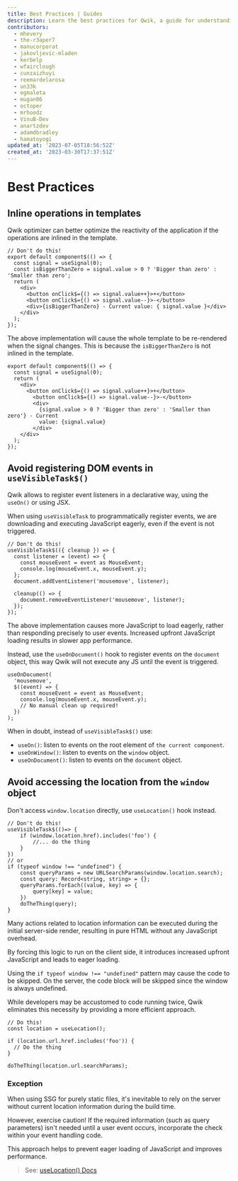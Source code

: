 ```yaml
---
title: Best Practices | Guides
description: Learn the best practices for Qwik, a guide for understanding how to use Qwik to its full potential.
contributors:
  - mhevery
  - the-r3aper7
  - manucorporat
  - jakovljevic-mladen
  - kerbelp
  - wfairclough
  - cunzaizhuyi
  - reemardelarosa
  - un33k
  - egmaleta
  - mugan86
  - octoper
  - mrhoodz
  - VinuB-Dev
  - anartzdev
  - adamdbradley
  - hamatoyogi
updated_at: '2023-07-05T18:56:52Z'
created_at: '2023-03-30T17:37:51Z'
---
```


# Best Practices

## Inline operations in templates

Qwik optimizer can better optimize the reactivity of the application if the operations are inlined in the template.

```tsx title="Suboptimal implementation"
// Don't do this!
export default component$(() => {
  const signal = useSignal(0);
  const isBiggerThanZero = signal.value > 0 ? 'Bigger than zero' : 'Smaller than zero';
  return (
    <div>
      <button onClick$={() => signal.value++}>+</button>
      <button onClick$={() => signal.value--}>-</button>
      <div>{isBiggerThanZero} - Current value: { signal.value }</div>
    </div>
  );
});
```

The above implementation will cause the whole template to be re-rendered when the signal changes. This is because the `isBiggerThanZero` is not inlined in the template.

```tsx title="Optimal Implementation"
export default component$(() => {
  const signal = useSignal(0);
  return (
    <div>
      <button onClick$={() => signal.value++}>+</button>
        <button onClick$={() => signal.value--}>-</button>
        <div>
          {signal.value > 0 ? 'Bigger than zero' : 'Smaller than zero'} - Current
          value: {signal.value}
        </div>
    </div>
  );
});
```

## Avoid registering DOM events in `useVisibleTask$()`

Qwik allows to register event listeners in a declarative way, using the `useOn()` or using JSX.

When using `useVisibleTask` to programmatically register events, we are downloading and executing JavaScript eagerly, even if the event is not triggered.

```tsx title="Suboptimal implementation"
// Don't do this!
useVisibleTask$(({ cleanup }) => {
  const listener = (event) => {
    const mouseEvent = event as MouseEvent;
    console.log(mouseEvent.x, mouseEvent.y);
  };
  document.addEventListener('mousemove', listener);

  cleanup(() => {
    document.removeEventListener('mousemove', listener);
  });
});
```

The above implementation causes more JavaScript to load eagerly, rather than responding precisely to user events. Increased upfront JavaScript loading results in slower app performance.

Instead, use the `useOnDocument()` hook to register events on the `document` object, this way Qwik will not execute any JS until the event is triggered.

```tsx title="Optimal Implementation"
useOnDocument(
  'mousemove',
  $((event) => {
    const mouseEvent = event as MouseEvent;
    console.log(mouseEvent.x, mouseEvent.y);
    // No manual clean up required!
  })
);
```

When in doubt, instead of `useVisibleTask$()` use:
- `useOn()`: listen to events on the root element of `the current component`.
- `useOnWindow()`: listen to events on the `window` object.
- `useOnDocument()`: listen to events on the `document` object.


## Avoid accessing the location from the `window` object

Don't access `window.location` directly, use `useLocation()` hook instead.

```tsx title="Suboptimal implementation"
// Don't do this!
useVisibleTask$(()=> {
    if (window.location.href).includes('foo') {
        //... do the thing
    }
})
// or
if (typeof window !== "undefined") {
    const queryParams = new URLSearchParams(window.location.search);
    const query: Record<string, string> = {};
    queryParams.forEach((value, key) => {
        query[key] = value;
    })
    doTheThing(query);
}
```

Many actions related to location information can be executed during the initial server-side render, resulting in pure HTML without any JavaScript overhead.

By forcing this logic to run on the client side, it introduces increased upfront JavaScript and leads to eager loading.

Using the `if typeof window !== "undefined"` pattern may cause the code to be skipped. On the server, the code block will be skipped since the window is always undefined.

While developers may be accustomed to code running twice, Qwik eliminates this necessity by providing a more efficient approach.

```tsx title="Optimal Implementation"
// Do this!
const location = useLocation();

if (location.url.href.includes('foo')) {
  // Do the thing
}

doTheThing(location.url.searchParams);
```

### Exception

When using SSG for purely static files, it's inevitable to rely on the server without current location information during the build time.

However, exercise caution! If the required information (such as query parameters) isn't needed until a user event occurs, incorporate the check within your event handling code.

This approach helps to prevent eager loading of JavaScript and improves performance.

> See: [useLocation() Docs](/docs/(qwikcity)/api/index.mdx#uselocation)

